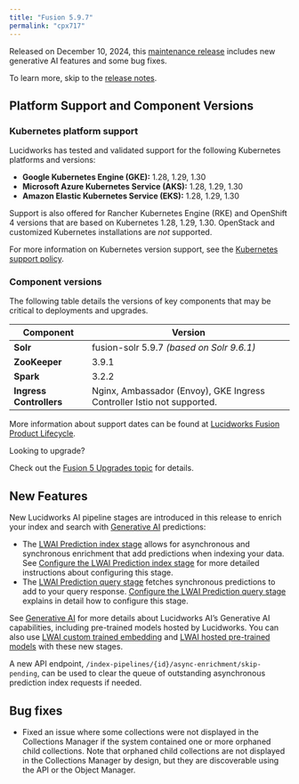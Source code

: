 ```yaml
---
title: "Fusion 5.9.7"
permalink: "cpx717"
---
```


Released on December 10, 2024,
this [maintenance release](/policies/7shln5/lucidworks-version-support-lifecycle#maintenance-release-support-policy) includes new generative AI features and some bug fixes.

To learn more, skip to the [release notes](#rel-notes).

## Platform Support and Component Versions

### Kubernetes platform support

Lucidworks has tested and validated support for the following Kubernetes platforms and versions:

* **Google Kubernetes Engine (GKE):** 1.28, 1.29, 1.30
* **Microsoft Azure Kubernetes Service (AKS):** 1.28, 1.29, 1.30
* **Amazon Elastic Kubernetes Service (EKS):** 1.28, 1.29, 1.30

Support is also offered for Rancher Kubernetes Engine (RKE) and OpenShift 4 versions that are based on Kubernetes 1.28, 1.29, 1.30. OpenStack and customized Kubernetes installations are *not* supported.

For more information on Kubernetes version support, see the [Kubernetes support policy](/policies/7shln5/lucidworks-version-support-lifecycle#kubernetes-support).

### Component versions

The following table details the versions of key components that may be critical to deployments and upgrades.

| Component | Version |
| --- | --- |
| **Solr** | fusion-solr 5.9.7  *(based on Solr 9.6.1)* |
| **ZooKeeper** | 3.9.1 |
| **Spark** | 3.2.2 |
| **Ingress Controllers** | Nginx, Ambassador (Envoy), GKE Ingress Controller  Istio not supported. |

More information about support dates can be found at [Lucidworks Fusion Product Lifecycle](/policies/7shln5/lucidworks-version-support-lifecycle).

<Tip>
Looking to upgrade?

Check out the [Fusion 5 Upgrades topic](/how-to/upgrade-fusion-5/3svmoc/fusion-5-upgrades) for details.
</Tip>



## New Features

New Lucidworks AI pipeline stages are introduced in this release to enrich your index and search with [Generative AI](/lw-platform/ai/r7ai90/generative-ai) predictions:

* The [LWAI Prediction index stage](/fusion/5.9/bzik28/lwai-prediction) allows for asynchronous and synchronous enrichment that add predictions when indexing your data.
  See [Configure the LWAI Prediction index stage](/how-to/ua7khh/configure-the-lucidworks-ai-prediction-index-stage) for more detailed instructions about configuring this stage.
* The [LWAI Prediction query stage](/fusion/5.9/hnuyky/lwai-prediction) fetches synchronous predictions to add to your query response.
  [Configure the LWAI Prediction query stage](/how-to/6w8lxy/configure-the-lucidworks-ai-prediction-query-stage) explains in detail how to configure this stage.

See [Generative AI](/lw-platform/ai/r7ai90/generative-ai) for more details about Lucidworks AI’s Generative AI capabilities, including pre-trained models hosted by Lucidworks.
You can also use [LWAI custom trained embedding](/lw-platform/ai/k1zkfn/custom-embedding-model-training) and [LWAI hosted pre-trained models](/lw-platform/ai/3vqfxe/pre-trained-embedding-models) with these new stages.

A new API endpoint, `/index-pipelines/{id}/async-enrichment/skip-pending`, can be used to clear the queue of outstanding asynchronous prediction index requests if needed.

## Bug fixes

* Fixed an issue where some collections were not displayed in the Collections Manager if the system contained one or more orphaned child collections.
  Note that orphaned child collections are not displayed in the Collections Manager by design, but they are discoverable using the API or the Object Manager.